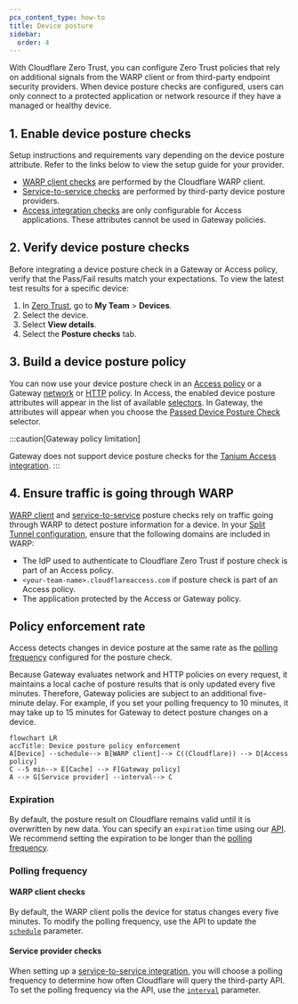 ```yaml
---
pcx_content_type: how-to
title: Device posture
sidebar:
  order: 4
---
```


With Cloudflare Zero Trust, you can configure Zero Trust policies that rely on additional signals from the WARP client or from third-party endpoint security providers. When device posture checks are configured, users can only connect to a protected application or network resource if they have a managed or healthy device.

## 1. Enable device posture checks

Setup instructions and requirements vary depending on the device posture attribute. Refer to the links below to view the setup guide for your provider.

- [WARP client checks](/cloudflare-one/identity/devices/warp-client-checks/) are performed by the Cloudflare WARP client.
- [Service-to-service checks](/cloudflare-one/identity/devices/service-providers/) are performed by third-party device posture providers.
- [Access integration checks](/cloudflare-one/identity/devices/access-integrations/) are only configurable for Access applications. These attributes cannot be used in Gateway policies.

## 2. Verify device posture checks

Before integrating a device posture check in a Gateway or Access policy, verify that the Pass/Fail results match your expectations. To view the latest test results for a specific device:

1. In [Zero Trust](https://one.dash.cloudflare.com/), go to **My Team** > **Devices**.
2. Select the device.
3. Select **View details**.
4. Select the **Posture checks** tab.

## 3. Build a device posture policy

You can now use your device posture check in an [Access policy](/cloudflare-one/policies/access/) or a Gateway [network](/cloudflare-one/policies/gateway/network-policies/common-policies/#enforce-device-posture) or [HTTP](/cloudflare-one/policies/gateway/http-policies/common-policies/#check-device-posture) policy. In Access, the enabled device posture attributes will appear in the list of available [selectors](/cloudflare-one/policies/access/#selectors). In Gateway, the attributes will appear when you choose the [Passed Device Posture Check](/cloudflare-one/policies/gateway/network-policies/#device-posture) selector.

:::caution[Gateway policy limitation]

Gateway does not support device posture checks for the [Tanium Access integration](/cloudflare-one/identity/devices/access-integrations/tanium/).
:::

## 4. Ensure traffic is going through WARP

[WARP client](/cloudflare-one/identity/devices/warp-client-checks/) and [service-to-service](/cloudflare-one/identity/devices/service-providers/) posture checks rely on traffic going through WARP to detect posture information for a device. In your [Split Tunnel configuration](/cloudflare-one/connections/connect-devices/warp/configure-warp/route-traffic/split-tunnels/), ensure that the following domains are included in WARP:

- The IdP used to authenticate to Cloudflare Zero Trust if posture check is part of an Access policy.
- `<your-team-name>.cloudflareaccess.com` if posture check is part of an Access policy.
- The application protected by the Access or Gateway policy.

## Policy enforcement rate

Access detects changes in device posture at the same rate as the [polling frequency](#polling-frequency) configured for the posture check.

Because Gateway evaluates network and HTTP policies on every request, it maintains a local cache of posture results that is only updated every five minutes. Therefore, Gateway policies are subject to an additional five-minute delay. For example, if you set your polling frequency to 10 minutes, it may take up to 15 minutes for Gateway to detect posture changes on a device.

```mermaid
flowchart LR
accTitle: Device posture policy enforcement
A[Device] --schedule--> B[WARP client]--> C((Cloudflare)) --> D[Access policy]
C --5 min--> E[Cache] --> F[Gateway policy]
A --> G[Service provider] --interval--> C
```

### Expiration

By default, the posture result on Cloudflare remains valid until it is overwritten by new data. You can specify an `expiration` time using our [API](/api/operations/device-posture-rules-update-device-posture-rule). We recommend setting the expiration to be longer than the [polling frequency](#polling-frequency).

### Polling frequency

#### WARP client checks

By default, the WARP client polls the device for status changes every five minutes. To modify the polling frequency, use the API to update the [`schedule`](/api/operations/device-posture-rules-update-device-posture-rule) parameter.

#### Service provider checks

When setting up a [service-to-service integration](/cloudflare-one/identity/devices/service-providers/), you will choose a polling frequency to determine how often Cloudflare will query the third-party API. To set the polling frequency via the API, use the [`interval`](/api/operations/device-posture-integrations-update-device-posture-integration) parameter.
